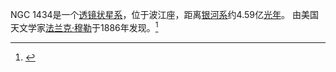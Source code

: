 {{NGCInfoBox|NGCID=NGC 1434|發現者=法蘭克·穆勒<ref name="selig">{{Cite web | language=en | title=Site du professeur C. Seligman | url=http://cseligman.com/text/atlas/ngc14.htm#1434 | date=2016-10-27 | access-date=2022-03-12 | archive-date=2018-09-28 | archive-url=https://web.archive.org/web/20180928010230/http://cseligman.com/text/atlas/ngc14.htm#1434 }}</ref>|發現日期=1886年-月-日|其他編號=|曆元=J2000.0|赤經=3時46分12.8秒
|赤緯=-9°40'59"|星座=波江座|星體=星系|星等=14.3|表面亮度=13.2|藍等=15.2}}

NGC 1434是一个[[透镜状星系|透镜状星系]]，位于波江座，距离[[银河系|银河系]]约4.59亿[[光年|光年]]。 由美国天文学家[[法蘭克·穆勒|法兰克·穆勒]]于1886年发现。<ref name="selig">{{Cite web |language=en| title=Site du professeur C. Seligman | url=http://cseligman.com/text/atlas/ngc14.htm#1434 | date =2016-10-27}}</ref>

{{NGCReference|1434}}
{{Catalogs|NGC=1434}}